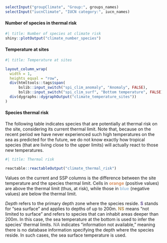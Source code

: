 
::: {.toolbar}
```r

selectInput("groupClimate", "Group:", groups_names)
selectInput("iucnClimate", "IUCN category:", iucn_names)

```

:::

::: {.grid}

::: {.g-col-1 .g-col-md-6}

#### Number of species in thermal risk

```r
#| title: Number of species at climate risk
shiny::plotOutput("climate_number_species")
```

:::

::: {.g-col-1 .g-col-md-6}

#### Temperature at sites

```r
#| title: Temperature at sites

layout_column_wrap(
  width = 1,
  heights_equal = "row",
  div(htmltools::tags$span(
      bslib::input_switch("spi_clim_anomaly", "Anomaly", FALSE), 
      bslib::input_switch("spi_clim_surf", "Bottom temperature", FALSE)), id = "climate-sites-add-control"),
  div(dygraphs::dygraphOutput("climate_temperature_sites"))
)
```

:::
:::

#### Species thermal risk

::: {.callout-note appearance="simple" title="Attention" icon=false}
The following table indicates species that are potentially at thermal risk on the site, considering its current thermal limit. Note that, because on the recent period we have never experienced such high temperatures on the sea as predicted for the future, we do not know exactly how tropical species (that are living close to the upper limits) will actually react to those new temperatures.
:::

```r
#| title: Thermal risk

reactable::reactableOutput("climate_thermal_risk")
```

Values on the current and SSP columns is the difference between the site temperature and the species thermal limit. Cells in <span style="color: #d9905f; font-weight: bold;">orange</span> (positive values) are above the thermal limit (thus, at risk), while those in <span style="color: #a3c2de; font-weight: bold;">blue</span> (negative values) are below the thermal limit.

_Depth_ refers to the primary depth zone where the species reside. <span style="color: #675292; font-weight: bold;">S</span> stands for "sea surface" and applies to depths of up to 200m. <span style="color: #b69354; font-weight: bold;">NS</span>  means "not limited to surface" and refers to species that can inhabit areas deeper than 200m. In this case, the sea temperature at the bottom is used to infer the species' thermal limits. <span style="color: #868686; font-weight: bold;">NA</span> indicates "information not available," meaning there is no database information specifying the depth where the species reside. In such cases, the sea surface temperature is used.

